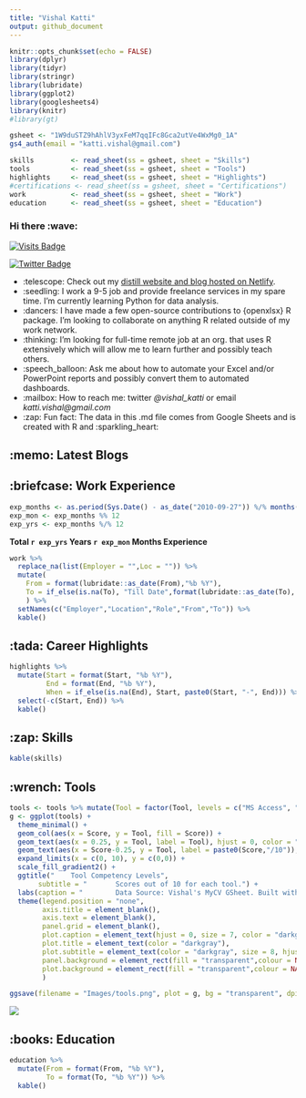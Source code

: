```yaml
---
title: "Vishal Katti"
output: github_document
---
```


```r
knitr::opts_chunk$set(echo = FALSE)
library(dplyr)
library(tidyr)
library(stringr)
library(lubridate)
library(ggplot2)
library(googlesheets4)
library(knitr)
#library(gt)
```

```r
gsheet <- "1W9duSTZ9hAhlV3yxFeM7qqIFc8Gca2utVe4WxMg0_1A"
gs4_auth(email = "katti.vishal@gmail.com")

skills         <- read_sheet(ss = gsheet, sheet = "Skills")
tools          <- read_sheet(ss = gsheet, sheet = "Tools")
highlights     <- read_sheet(ss = gsheet, sheet = "Highlights")
#certifications <- read_sheet(ss = gsheet, sheet = "Certifications")
work           <- read_sheet(ss = gsheet, sheet = "Work")
education      <- read_sheet(ss = gsheet, sheet = "Education")

```

### Hi there :wave:

[![Visits Badge](https://badges.pufler.dev/visits/vikatti/vikatti)](https://vishalkatti.com)

[![Twitter Badge](https://img.shields.io/badge/Twitter-Profile-informational?style=flat&logo=twitter&logoColor=white&color=1CA2F1)](https://twitter.com/vishal_katti)

-   :telescope: Check out my [distill website and blog hosted on Netlify](https://vishalkatti.com "https://vishalkatti.com").
-   :seedling: I work a 9-5 job and provide freelance services in my spare time. I'm currently learning Python for data analysis.
-   :dancers: I have made a few open-source contributions to {openxlsx} R package. I'm looking to collaborate on anything R related outside of my work network.
-   :thinking: I'm looking for full-time remote job at an org. that uses R extensively which will allow me to learn further and possibly teach others.
-   :speech_balloon: Ask me about how to automate your Excel and/or PowerPoint reports and possibly convert them to automated dashboards.
-   :mailbox: How to reach me: twitter *\@vishal_katti* or email *katti.vishal\@gmail.com*
-   :zap: Fun fact: The data in this .md file comes from Google Sheets and is created with R and :sparkling_heart:

## :memo: Latest Blogs

<!-- BLOG-POST-LIST:START -->

<!-- BLOG-POST-LIST:END -->

## :briefcase: Work Experience

```r
exp_months <- as.period(Sys.Date() - as_date("2010-09-27")) %/% months(1)
exp_mon <- exp_months %% 12
exp_yrs <- exp_months %/% 12
```

**Total `r exp_yrs` Years `r exp_mon` Months Experience**

```r
work %>% 
  replace_na(list(Employer = "",Loc = "")) %>% 
  mutate(
    From = format(lubridate::as_date(From),"%b %Y"),
    To = if_else(is.na(To), "Till Date",format(lubridate::as_date(To), "%b %Y"))
    ) %>% 
  setNames(c("Employer","Location","Role","From","To")) %>% 
  kable()
```

## :tada: Career Highlights

```r
highlights %>% 
  mutate(Start = format(Start, "%b %Y"),
         End = format(End, "%b %Y"),
         When = if_else(is.na(End), Start, paste0(Start, "-", End))) %>% 
  select(-c(Start, End)) %>% 
  kable()
```

## :zap: Skills

```r
kable(skills)
```

## :wrench: Tools

```r
tools <- tools %>% mutate(Tool = factor(Tool, levels = c("MS Access", "Git/Github/Gitlab Version Control","MS Visio","Python for Data Analysis", "SQL","MS Word/Powerpoint", "Advanced Excel + VBA", "R"))) 
g <- ggplot(tools) +
  theme_minimal() +
  geom_col(aes(x = Score, y = Tool, fill = Score)) +
  geom_text(aes(x = 0.25, y = Tool, label = Tool), hjust = 0, color = "white", size = 3) +
  geom_text(aes(x = Score-0.25, y = Tool, label = paste0(Score,"/10")), hjust = 1, color = "white", size = 3) +
  expand_limits(x = c(0, 10), y = c(0,0)) +
  scale_fill_gradient2() +
  ggtitle("    Tool Competency Levels", 
       subtitle = "       Scores out of 10 for each tool.") +
  labs(caption = "        Data Source: Vishal's MyCV GSheet. Built with {ggplot2}") +
  theme(legend.position = "none",
        axis.title = element_blank(),
        axis.text = element_blank(),
        panel.grid = element_blank(),
        plot.caption = element_text(hjust = 0, size = 7, color = "darkgray"),
        plot.title = element_text(color = "darkgray"),
        plot.subtitle = element_text(color = "darkgray", size = 8, hjust = 0),
        panel.background = element_rect(fill = "transparent",colour = NA),
        plot.background = element_rect(fill = "transparent",colour = NA)
        )

ggsave(filename = "Images/tools.png", plot = g, bg = "transparent", dpi = 600, width = 5, height = 3)
```

![](Images/tools.png)

## :books: Education

```r
education %>% 
  mutate(From = format(From, "%b %Y"),
         To = format(To, "%b %Y")) %>% 
  kable()
```
